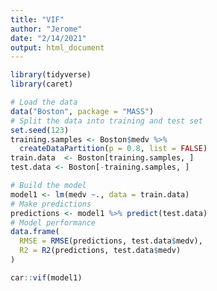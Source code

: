 ```yaml
---
title: "VIF"
author: "Jerome"
date: "2/14/2021"
output: html_document
---
```



```r
library(tidyverse)
library(caret)
```

```r
# Load the data
data("Boston", package = "MASS")
# Split the data into training and test set
set.seed(123)
training.samples <- Boston$medv %>%
  createDataPartition(p = 0.8, list = FALSE)
train.data  <- Boston[training.samples, ]
test.data <- Boston[-training.samples, ]
```


```r
# Build the model
model1 <- lm(medv ~., data = train.data)
# Make predictions
predictions <- model1 %>% predict(test.data)
# Model performance
data.frame(
  RMSE = RMSE(predictions, test.data$medv),
  R2 = R2(predictions, test.data$medv)
)
```


```r
car::vif(model1)
```

